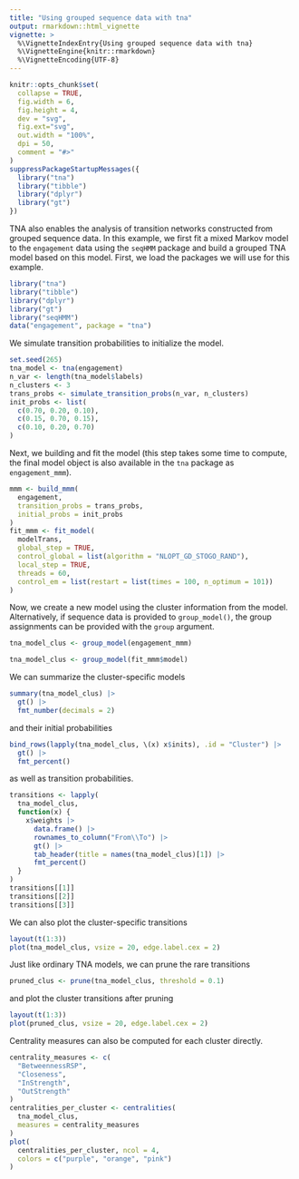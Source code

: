 ```yaml
---
title: "Using grouped sequence data with tna"
output: rmarkdown::html_vignette
vignette: >
  %\VignetteIndexEntry{Using grouped sequence data with tna}
  %\VignetteEngine{knitr::rmarkdown}
  %\VignetteEncoding{UTF-8}
---
```


```r
knitr::opts_chunk$set(
  collapse = TRUE,
  fig.width = 6,
  fig.height = 4,
  dev = "svg",
  fig.ext="svg",
  out.width = "100%",
  dpi = 50,
  comment = "#>"
)
suppressPackageStartupMessages({
  library("tna")
  library("tibble")
  library("dplyr")
  library("gt")
})
```

TNA also enables the analysis of transition networks constructed from grouped sequence data.
In this example, we first fit a mixed Markov model to the `engagement` data using the `seqHMM` package and build a grouped TNA model based on this model.
First, we load the packages we will use for this example.

```r
library("tna")
library("tibble")
library("dplyr")
library("gt")
library("seqHMM")
data("engagement", package = "tna")
```

We simulate transition probabilities to initialize the model.
```r
set.seed(265)
tna_model <- tna(engagement)
n_var <- length(tna_model$labels)
n_clusters <- 3
trans_probs <- simulate_transition_probs(n_var, n_clusters)
init_probs <- list(
  c(0.70, 0.20, 0.10),
  c(0.15, 0.70, 0.15),
  c(0.10, 0.20, 0.70)
)
```

Next, we building and fit the model (this step takes some time to compute, the final model object is also available in the `tna` package as `engagement_mmm`).
```r
mmm <- build_mmm(
  engagement,
  transition_probs = trans_probs,
  initial_probs = init_probs
)
fit_mmm <- fit_model(
  modelTrans,
  global_step = TRUE,
  control_global = list(algorithm = "NLOPT_GD_STOGO_RAND"),
  local_step = TRUE,
  threads = 60,
  control_em = list(restart = list(times = 100, n_optimum = 101))
)
```

Now, we create a new model using the cluster information from the model. 
Alternatively, if sequence data is provided to `group_model()`, the group assignments can be provided with the `group` argument.
```r
tna_model_clus <- group_model(engagement_mmm)
```

```r
tna_model_clus <- group_model(fit_mmm$model)
```

We can summarize the cluster-specific models
```r
summary(tna_model_clus) |>
  gt() |>
  fmt_number(decimals = 2)
```

and their initial probabilities
```r
bind_rows(lapply(tna_model_clus, \(x) x$inits), .id = "Cluster") |>
  gt() |>
  fmt_percent()
```

as well as transition probabilities.
```r
transitions <- lapply(
  tna_model_clus,
  function(x) {
    x$weights |>
      data.frame() |>
      rownames_to_column("From\\To") |>
      gt() |>
      tab_header(title = names(tna_model_clus)[1]) |>
      fmt_percent()
  }
)
transitions[[1]]
transitions[[2]]
transitions[[3]]
```

We can also plot the cluster-specific transitions
```r
layout(t(1:3))
plot(tna_model_clus, vsize = 20, edge.label.cex = 2)
```

Just like ordinary TNA models, we can prune the rare transitions
```r
pruned_clus <- prune(tna_model_clus, threshold = 0.1)
```

and plot the cluster transitions after pruning
```r
layout(t(1:3))
plot(pruned_clus, vsize = 20, edge.label.cex = 2)
```
 
Centrality measures can also be computed for each cluster directly.
```r
centrality_measures <- c(
  "BetweennessRSP",
  "Closeness",
  "InStrength",
  "OutStrength"
)
centralities_per_cluster <- centralities(
  tna_model_clus,
  measures = centrality_measures
)
plot(
  centralities_per_cluster, ncol = 4,
  colors = c("purple", "orange", "pink")
)
```
